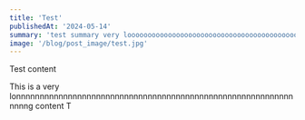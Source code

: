 ```yaml
---
title: 'Test'
publishedAt: '2024-05-14'
summary: 'test summary very looooooooooooooooooooooooooooooooooooooooooooooooooooooooooog'
image: '/blog/post_image/test.jpg'
---
```


Test content

This is a very lonnnnnnnnnnnnnnnnnnnnnnnnnnnnnnnnnnnnnnnnnnnnnnnnnnnnnnnnnnnnnnng content
T